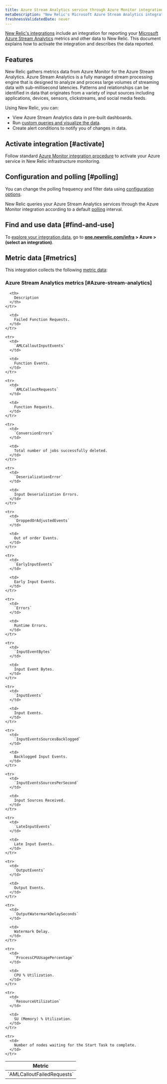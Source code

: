 ```yaml
---
title: Azure Stream Analytics service through Azure Monitor integration
metaDescription: "New Relic's Microsoft Azure Stream Analytics integration: what data it reports and how to enable it."
freshnessValidatedDate: never
---
```


[New Relic's integrations](/docs/infrastructure/integrations-getting-started/getting-started/introduction-infrastructure-integrations) include  an integration for reporting your [Microsoft Azure Stream Analytics](https://azure.microsoft.com/en-us/products/stream-Analytics) metrics and other data to New Relic. This document explains how to activate the integration and describes the data reported.

## Features

New Relic gathers metrics data from Azure Monitor for the Azure Stream Analytics. Azure Stream Analytics is a fully managed stream processing engine that is designed to analyze and process large volumes of streaming data with sub-millisecond latencies. Patterns and relationships can be identified in data that originates from a variety of input sources including applications, devices, sensors, clickstreams, and social media feeds.

Using New Relic, you can:

* View Azure Stream Analytics data in pre-built dashboards.
* Run [custom queries and visualize the data](/docs/infrastructure/integrations-getting-started/getting-started/use-integration-data-new-relic-insights).
* Create alert conditions to notify you of changes in data.

## Activate integration [#activate]

Follow standard [Azure Monitor integration procedure](/docs/infrastructure/microsoft-azure-integrations/azure-integrations-list/azure-monitor) to activate your Azure service in New Relic infrastructure monitoring.

## Configuration and polling [#polling]

You can change the polling frequency and filter data using [configuration options](/docs/infrastructure/microsoft-azure-integrations/azure-integrations-list/azure-monitor/#settings).

New Relic queries your Azure Stream Analytics services through the Azure Monitor integration according to a default [polling](/docs/infrastructure/microsoft-azure-integrations/azure-integrations-list/azure-monitor/#settings) interval.

## Find and use data [#find-and-use]

To [explore your integration data](/docs/infrastructure/integrations/find-use-infrastructure-integration-data), go to <DNT>**[one.newrelic.com/infra](https://one.newrelic.com/infra) > Azure > (select an integration)**</DNT>.

## Metric data [#metrics]

This integration collects the following [metric data](/docs/infrastructure/integrations-getting-started/getting-started/understand-integration-data-data-types#metric):

### Azure Stream Analytics metrics [#Azure-stream-analytics]

<table>
  <thead>
    <tr>
      <th style={{ width: "300px" }}>
        Metric
      </th>

      <th>
        Description
      </th>
    </tr>
  </thead>

  <tbody>
    <tr>
      <td>
        `AMLCalloutFailedRequests`
      </td>

      <td>
        Failed Function Requests.
      </td>
    </tr>

    <tr>
      <td>
        `AMLCalloutInputEvents`
      </td>

      <td>
        Function Events.
      </td>
    </tr>

    <tr>
      <td>
        `AMLCalloutRequests`
      </td>

      <td>
        Function Requests.
      </td>
    </tr>

    <tr>
      <td>
        `ConversionErrors`
      </td>

      <td>
        Total number of jobs successfully deleted.
      </td>
    </tr>

    <tr>
      <td>
        `DeserializationError`
      </td>

      <td>
        Input Deserialization Errors.
      </td>
    </tr>

    <tr>
      <td>
        `DroppedOrAdjustedEvents`
      </td>

      <td>
        Out of order Events.
      </td>
    </tr>

    <tr>
      <td>
        `EarlyInputEvents`
      </td>

      <td>
        Early Input Events.
      </td>
    </tr>

    <tr>
      <td>
        `Errors`
      </td>

      <td>
        Runtime Errors.
      </td>
    </tr>

    <tr>
      <td>
        `InputEventBytes`
      </td>

      <td>
        Input Event Bytes.
      </td>
    </tr>

    <tr>
      <td>
        `InputEvents`
      </td>

      <td>
        Input Events.
      </td>
    </tr>

    <tr>
      <td>
        `InputEventsSourcesBacklogged`
      </td>

      <td>
        Backlogged Input Events.
      </td>
    </tr>

    <tr>
      <td>
        `InputEventsSourcesPerSecond`
      </td>

      <td>
        Input Sources Received.
      </td>
    </tr>

    <tr>
      <td>
        `LateInputEvents`
      </td>

      <td>
        Late Input Events.
      </td>
    </tr>

    <tr>
      <td>
        `OutputEvents`
      </td>

      <td>
        Output Events.
      </td>
    </tr>

    <tr>
      <td>
        `OutputWatermarkDelaySeconds`
      </td>

      <td>
        Watermark Delay.
      </td>
    </tr>

    <tr>
      <td>
        `ProcessCPUUsagePercentage`
      </td>

      <td>
        CPU % Utilization.
      </td>
    </tr>

    <tr>
      <td>
        `ResourceUtilization`
      </td>

      <td>
        SU (Memory) % Utilization.
      </td>
    </tr>

    <tr>
      <td>
        Number of nodes waiting for the Start Task to complete.
      </td>
    </tr>
  </tbody>
</table>
